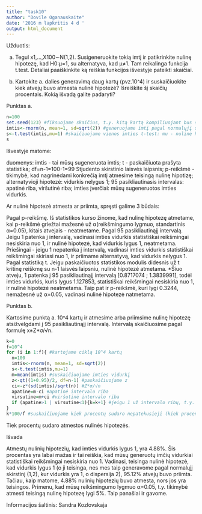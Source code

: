 ```yaml
---
title: "task10"
author: "Dovile Oganauskaite"
date: '2016 m lapkritis 4 d '
output: html_document
---
```

Užduotis:

a) Tegul x1,...,X100∼N(1,2). Susigeneruokite tokią imtį ir patikrinkite nulinę hipotezę, kad H0:μ=1, su alternatyva, kad μ≠1. Tam reikalinga funkcija t.test. Detaliai paaiškinkite ką reiškia funkcijos išvestyje pateikti skaičiai.

b) Kartokite a. dalies generavimą daug kartų (pvz.10^4) ir suskaičiuokite kiek atvejų buvo atmesta nulinė hipotezė? Išreiškite šį skaičių procentais. Kokią išvadą galite padaryti?

Punktas a.
```r
n=100
set.seed(123) #fiksuojame skaičius, t.y. kitą kartą kompiliuojant bus skaičiuojami ir nagrinėjami tie patys skaičiai, o ne kiti random sugeneruoti
imtis<-rnorm(n, mean=1, sd=sqrt(2)) #generuojame imtį pagal normalųjį skirstinį, vidurkis=1, dispersija=2
s<-t.test(imtis,mu=1) #skaičiuojame vienos imties t-test: mu - nulinė hipotezė
s
```
Išvestyje matome:

duomenys: imtis - tai mūsų sugeneruota imtis; t - paskaičiuota prašyta statistika; df=n-1=100-1=99 Stjudento skirstinio laisvės laipsnis; p-reikšmė - tikimybė, kad nagrinėdami konkrečią imtį atmesime teisingą nulinę hipotizę; alternatyvioji hipotezė: vidurkis nelygus 1; 95 pasikliautinasis intervalas: apatinė riba, viršutinė riba; imties įverčiai: mūsų sugeneruotos imties vidurkis.

Ar nulinė hipotezė atmesta ar priimta, spręsti galime 3 būdais:

Pagal p-reikšmę. Iš statistikos kurso žinome, kad nulinę hipotezę atmetame, kai p-reikšmė griežtai mažesnė už α(reikšmingumo lygmuo, standartinis α=0.05), kitais atvejais - neatmetame.
Pagal 95 pasikliautinąjį intervalą. Jeigu 1 patenka į intervalą, vadinasi imties vidurkis statistiškai reikšmingai nesiskiria nuo 1, ir nulinė hipotezė, kad vidurkis lygus 1, neatmetama. Priešingai - jeigu 1 nepatenka į intervalą, vadinasi imties vidurkis statistiškai reikšmingai skiriasi nuo 1, ir priimame alternatyvą, kad vidurkis nelygus 1.
Pagal statistiką t. Jeigu paskaičiuotos statistikos modulis didesnis už t kritinę reiškmę su n-1 laisvės laipsniu, nulinė hipotezė atmetama.
*Šiuo atveju, 1 patenka į 95 pasikliautinąjį intervalą [0.8717074 ; 1.3839991], todėl imties vidurkis, kuris lygus 1.127853, statistiškai reikšmingai nesiskiria nuo 1, ir nulinė hipotezė neatmetama. Taip pat ir p-reikšmė, kuri lygi 0.3244, nemažesnė už α=0.05, vadinasi nulinė hipotezė natmetama.

Punktas b.

Kartosime punktą a. 10^4 kartų ir atmesime arba priimsime nulinę hipotezę atsižvelgdami į 95 pasikliautinąjį intervalą. Intervalą skaičiuosime pagal formulę x±Z*σ/√n.
```r
k=0
f=10^4
for (i in 1:f){ #kartojame ciklą 10^4 kartų
  n=100
  imtis<-rnorm(n, mean=1, sd=sqrt(2))
  s<-t.test(imtis,mu=1)
  m=mean(imtis) #suskaičiuojame imties vidurkį
  z<-qt((1+0.95)/2, df=n-1) #paskaičiuojame z
  ci<-z*(sd(imtis)/sqrt(n)) #Z*σ/√n
  apatine=m-ci #apatinė intervalo riba
  virsutine=m+ci #viršutinė intervalo riba
  if (apatine>1 | virsutine<1){k=k+1} #jeigu 1 už intervalo ribų, t.y. mažesnis už apatinę arba didesnis už viršutinę, prie k pridedamas 1, taip suskaičiuojame kiek tokių 1, kurie nepatenka į intervalą.
}
k*100/f #suskaičiuojame kiek procentų sudaro nepatekusieji (kiek procentų sudaro atmestos nulinės hipotezės)
```
Tiek procentų sudaro atmestos nulinės hipotezės.

Išvada

Atmestų nulinių hipotezių, kad imties vidurkis lygus 1, yra 4.88%. Šis procentas yra labai mažas ir tai reiškia, kad mūsų generuotų imčių vidurkiai statistiškai reikšmingai nesiskiria nuo 1. Vadinasi, teisinga nulinė hipotezė, kad vidurkis lygus 1 (o ji teisinga, nes mes taip generavome pagal normalųjį skirstinį (1,2), kur vidurkis yra 1, о dispersija 2), 95.12% atvejų buvo priimta. Tačiau, kaip matome, 4.88% nulinių hipotezių buvo atmesta, nors jos yra teisingos. Primenu, kad mūsų reikšmingumo lygmuo α=0.05, t.y. tikimybė atmesti teisingą nulinę hipotezę lygi 5%. Taip panašiai ir gavome.

Informacijos šaltinis: Sandra Kozlovskaja
